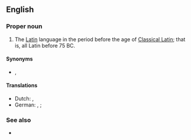 ==English==
{{wikipedia|lang=en}}

===Proper noun===
{{en-proper noun|head=[[old|Old]] [[Latin]]}}

# The [[Latin]] language in the period before the age of [[Classical Latin]]; that is, all Latin before 75 BC.

====Synonyms====
* {{l|en|Early Latin}}, {{l|en|Archaic Latin}}

====Translations====
{{trans-top|Translations}}
* Dutch: {{t|nl|Oudlatijn|n}}, {{t+|nl|Vroeglatijn|n}}
* German: {{t+|de|Altlatein|n}}, {{t+|de|Altlateinisch|n}} {{q|often only used for later or younger Old Latin}}; {{t+|de|Frühlatein}} {{q|often only used for earlier or older Old Latin}}
{{trans-mid}}
{{trans-bottom}}

===See also===
* {{list:varieties of Latin/en}}